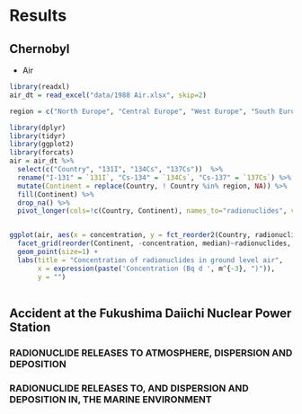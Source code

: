 # Results
## Chernobyl 

- Air

```r
library(readxl)
air_dt = read_excel("data/1988 Air.xlsx", skip=2)

region = c("North Europe", "Central Europe", "West Europe", "South Europe", "West Asia", "East Asia", "North America")
```

```r
library(dplyr)
library(tidyr)
library(ggplot2)
library(forcats)
air = air_dt %>%
  select(c("Country", "131I", "134Cs", "137Cs"))  %>%
  rename("I-131" = `131I`, "Cs-134" = `134Cs`, "Cs-137" = `137Cs`) %>%
  mutate(Continent = replace(Country, ! Country %in% region, NA)) %>%
  fill(Continent) %>%
  drop_na() %>%
  pivot_longer(cols=!c(Country, Continent), names_to="radionuclides", values_to="concentration")


ggplot(air, aes(x = concentration, y = fct_reorder2(Country, radionuclides == "I-131", concentration, .desc = FALSE), color = radionuclides)) + 
  facet_grid(reorder(Continent, -concentration, median)~radionuclides, scales = "free") + 
  geom_point(size=1) + 
  labs(title = "Concentration of radionuclides in ground level air",
       x = expression(paste('Concentration (Bq d ', m^{-3}, ")")),
       y = "")
  
```


## Accident at the Fukushima Daiichi Nuclear Power Station

### RADIONUCLIDE RELEASES TO ATMOSPHERE, DISPERSION AND DEPOSITION

### RADIONUCLIDE RELEASES TO, AND DISPERSION AND DEPOSITION IN, THE MARINE ENVIRONMENT

